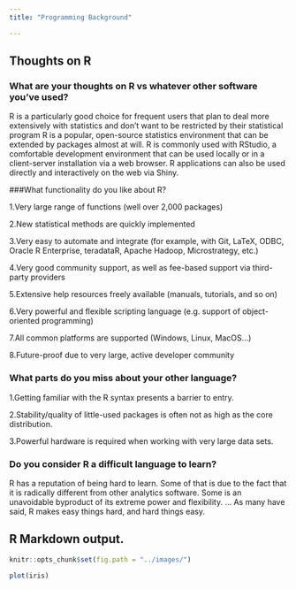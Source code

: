 ```yaml
---
title: "Programming Background"

---
```

##  Thoughts on R 

### What are your thoughts on R vs whatever other software you've used?

R is a particularly good choice for frequent users that plan to deal more extensively with statistics and don't want to be restricted by their statistical program R is a popular, open-source statistics environment that can be extended by packages almost at will. R is commonly used with RStudio, a comfortable development environment that can be used locally or in a client-server installation via a web browser. R applications can also be used directly and interactively on the web via Shiny. <br>  

###What functionality do you like about R?

1.Very large range of functions (well over 2,000 packages)<br>  

2.New statistical methods are quickly implemented<br>  

3.Very easy to automate and integrate (for example, with Git, LaTeX, ODBC, Oracle R Enterprise, teradataR, Apache Hadoop, Microstrategy, etc.)<br>  

4.Very good community support, as well as fee-based support via third-party providers<br>  

5.Extensive help resources freely available (manuals, tutorials, and so on)<br>  

6.Very powerful and flexible scripting language (e.g. support of object-oriented programming)<br>  

7.All common platforms are supported (Windows, Linux, MacOS…)<br>  

8.Future-proof due to very large, active developer community <br>  

### What parts do you miss about your other language?

1.Getting familiar with the R syntax presents a barrier to entry.<br>  

2.Stability/quality of little-used packages is often not as high as the core distribution.<br>  

3.Powerful hardware is required when working with very large data sets.<br>  

### Do you consider R a difficult language to learn?

R has a reputation of being hard to learn. Some of that is due to the fact that it is radically different from other analytics software. Some is an unavoidable byproduct of its extreme power and flexibility. ... As many have said, R makes easy things hard, and hard things easy. 

## R Markdown output.
```r
knitr::opts_chunk$set(fig.path = "../images/")

```

```r
plot(iris)
```
